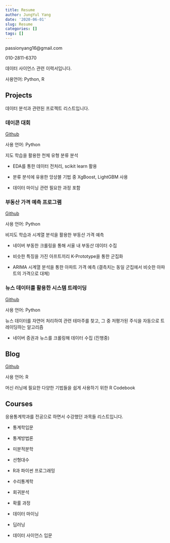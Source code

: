 ```yaml
---
title: Resume
author: JungYul Yang
date: '2020-06-01'
slug: Resume
categories: []
tags: []
---
```


passionyang16@gmail.com

010-2811-6370

데이터 사이언스 관련 이력서입니다.

사용언어: Python, R


## Projects

데이터 분석과 관련된 프로젝트 리스트입니다.

### 데이콘 대회
[Github](https://github.com/sehyeona/ybigta-project)

사용 언어: Python

지도 학습을 활용한 천체 유형 분류 분석

- EDA를 통한 데이터 전처리, scikit learn 활용

- 분류 분석에 유용한 앙상블 기법 중 XgBoost, LightGBM 사용

- 데이터 마이닝 관련 필요한 과정 포함

### 부동산 가격 예측 프로그램
[Github](https://github.com/whoareyouwhoami/ProjectCasa)

사용 언어: Python

비지도 학습과 시계열 분석을 활용한 부동산 가격 예측

- 네이버 부동한 크롤링을 통해 서울 내 부동산 데이터 수집

- 비슷한 특징을 가진 아프트끼리 K-Prototype을 통한 군집화

- ARIMA 시계열 분석을 통한 아파트 가격 예측 (결측치는 동일 군집에서 비슷한 아파트의 가격으로 대체)

### 뉴스 데이터를 활용한 시스템 트레이딩
[Github](https://github.com/sopogen/Project_ThematicInvest)

사용 언어: Python

뉴스 데이터를 자연어 처리하여 관련 테마주를 찾고, 그 중 저평가된 주식을 자동으로 트레이딩하는 알고리즘

- 네이버 증권과 뉴스를 크롤링해 데이터 수집 (진행중)

## Blog
[Github](https://github.com/passionyang16/r_blog)

사용 언어: R

머신 러닝에 필요한 다양한 기법들을 쉽게 사용하기 위한 R Codebook


## Courses

응용통계학과를 전공으로 하면서 수강했던 과목들 리스트입니다.

- 통계학입문

- 통계방법론

- 미분적분학

- 선형대수

- R과 파이썬 프로그래밍

- 수리통계학

- 회귀분석

- 확률 과정

- 데이터 마이닝

- 딥러닝

- 데이터 사이언스 입문





